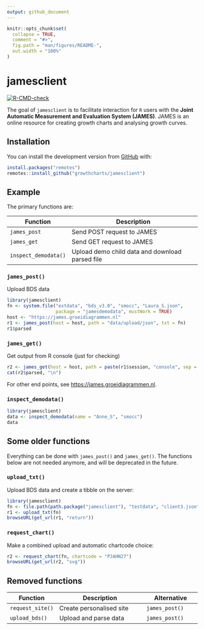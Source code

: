 ```yaml
---
output: github_document
---
```


<!-- README.md is generated from README.Rmd. Please edit that file -->

```r
knitr::opts_chunk$set(
  collapse = TRUE,
  comment = "#>",
  fig.path = "man/figures/README-",
  out.width = "100%"
)
```
# jamesclient

<!-- badges: start -->
[![R-CMD-check](https://github.com/growthcharts/jamesclient/workflows/R-CMD-check/badge.svg)](https://github.com/growthcharts/jamesclient/actions)
<!-- badges: end -->

The goal  of `jamesclient` is to facilitate interaction for `R` users with the 
**Joint Automatic Measurement and Evaluation System (JAMES)**.
JAMES is an online resource for creating growth charts and analysing growth curves.

## Installation

You can install the development version from [GitHub](https://github.com/) with:

``` r
install.packages("remotes")
remotes::install_github("growthcharts/jamesclient")
```
## Example

The primary functions are:

Function            | Description
------------------- | -------------
`james_post`        | Send POST request to JAMES
`james_get`         | Send GET request to JAMES
`inspect_demodata()`| Upload demo child data and download parsed file

### `james_post()`

Upload BDS data

```r
library(jamesclient)
fn <- system.file("extdata", "bds_v3.0", "smocc", "Laura_S.json",
                  package = "jamesdemodata", mustWork = TRUE)
host <- "https://james.groeidiagrammen.nl"
r1 <- james_post(host = host, path = "data/upload/json", txt = fn)
r1$parsed
```

### `james_get()`

Get output from R console (just for checking)

```r
r2 <- james_get(host = host, path = paste(r1$session, "console", sep = "/"))
cat(r2$parsed, "\n")
```

For other end points, see <https://james.groeidiagrammen.nl>.

### `inspect_demodata()`

```r
library(jamesclient)
data <- inspect_demodata(name = "Anne_S", "smocc")
data
```

## Some older functions

Everything can be done with `james_post()` and `james_get()`. The functions below are not needed anymore, and will be deprecated in the future.

### `upload_txt()`

Upload BDS data and create a tibble on the server:

```r
library(jamesclient)
fn <- file.path(path.package("jamesclient"), "testdata", "client3.json")
r1 <- upload_txt(fn)
browseURL(get_url(r1, "return"))
```

### `request_chart()`

Make a combined upload and automatic chartcode choice:

```r
r2 <- request_chart(fn, chartcode = "PJAHN27")
browseURL(get_url(r2, "svg"))
```


## Removed functions

Function          | Description                          | Alternative             |
----------------- | -------------------------------------| ----------------------- |
`request_site()`  | Create personalised site             | `james_post()`          |
`upload_bds()`    | Upload and parse data                | `james_post()`          |
